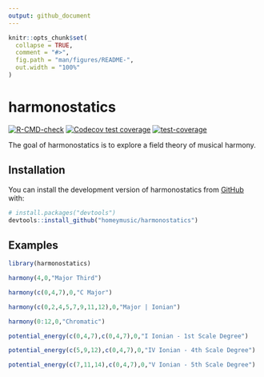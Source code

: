 ```yaml
---
output: github_document
---
```


<!-- README.md is generated from README.Rmd. Please edit that file -->

```r
knitr::opts_chunk$set(
  collapse = TRUE,
  comment = "#>",
  fig.path = "man/figures/README-",
  out.width = "100%"
)
```

# harmonostatics

<!-- badges: start -->
[![R-CMD-check](https://github.com/homeymusic/a_field_theory_of_musical_harmony/actions/workflows/R-CMD-check.yaml/badge.svg)](https://github.com/homeymusic/a_field_theory_of_musical_harmony/actions/workflows/R-CMD-check.yaml)
[![Codecov test coverage](https://codecov.io/gh/homeymusic/a_field_theory_of_musical_harmony/branch/main/graph/badge.svg?token=RMOXE1JT89)](https://codecov.io/gh/homeymusic/a_field_theory_of_musical_harmony)
[![test-coverage](https://github.com/homeymusic/a_field_theory_of_musical_harmony/actions/workflows/test-coverage.yaml/badge.svg)](https://github.com/homeymusic/a_field_theory_of_musical_harmony/actions/workflows/test-coverage.yaml)
<!-- badges: end -->

The goal of harmonostatics is to explore a field theory of musical harmony.

## Installation

You can install the development version of harmonostatics from [GitHub](https://github.com/) with:

``` r
# install.packages("devtools")
devtools::install_github("homeymusic/harmonostatics")
```

## Examples

```r
library(harmonostatics)
```

```r
harmony(4,0,"Major Third")
```

```r
harmony(c(0,4,7),0,"C Major")
```

```r
harmony(c(0,2,4,5,7,9,11,12),0,"Major | Ionian")
```

```r
harmony(0:12,0,"Chromatic")
```

```r
potential_energy(c(0,4,7),c(0,4,7),0,"I Ionian - 1st Scale Degree")
```

```r
potential_energy(c(5,9,12),c(0,4,7),0,"IV Ionian - 4th Scale Degree")
```

```r
potential_energy(c(7,11,14),c(0,4,7),0,"V Ionian - 5th Scale Degree")
```

